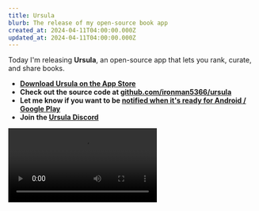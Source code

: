 ```yaml
---
title: Ursula
blurb: The release of my open-source book app
created_at: 2024-04-11T04:00:00.000Z
updated_at: 2024-04-11T04:00:00.000Z
---
```


Today I'm releasing **Ursula**, an open-source app that lets you rank, curate, and share books.

* **[Download Ursula on the App Store](https://apps.apple.com/us/app/ursula-books/id6478836951)**
* **Check out the source code at [github.com/ironman5366/ursula](https://github.com/ironman5366/ursula)**
* **Let me know if you want to be [notified when it's ready for Android / Google Play](https://forms.gle/rBYx6zG2y3juzfkcA)**
* **Join the [Ursula Discord](https://discord.gg/ETPqBdrVjn)**

<Video src="/uploads/ursulapromocompressed.mp4" width={350} />

I built Ursula over the last two months, in what's turned out to be a (genuinely) lovely little period of unemployment after my
startup failed. In a few days I move to San Francisco and start a new job, so it's time to write this post and release Ursula publicly, though I'm not
sure I'll ever feel that it's "ready".

Ursula features a stack-ranking mechanism (instead of stars), some light social features, and AI recommendations.
It's named after Ursula Le Guin, one of my favorite authors. I'm indebted to [Mash Ibtesum](https://mash.studio/) for his contributions to the app's design, and my early testers
(especially Max Vale and Julia Short) for giving me invaluable honest feedback and criticism. Ursula is non-commercial and
permissively-licensed (ISC).

If you use it, I'd love to hear your feedback as I continue to putter along on this very unfinished project.
You can get in touch via the [Ursula Discord](https://discord.gg/ETPqBdrVjn), or by emailing me at
[will@willbeddow.com](mailto\:will@willbeddow.com). No note is too small or too big, so please let me know what you love and
hate about it!

## Motivation

The initial idea from Ursula came from an app called [Beli](https://beliapp.com/). I love that Beli forces you to
*stack-rank* your favorite restaurants rather than assign them star ratings. I think these stack rankings are much
higher signal than stars - it doesn't mean much to me if a friend ranks a restaurant as 5 stars, but if I see that my
friend ranked a restaurant as #1 out of 424 restaurants they've been to, I'll go out of my way to try it.

<CustomImage src="/uploads/ursulafavorites.png" width={353} height={750} alt="A screenshot of my favorite books on Ursula, with &#x22;Behind the Beautiful Forevers&#x22; by Katherine Boo in position #1" caption="'Behind the Beautiful Forevers', my #1 book, deserves more praise than just '5 stars'" />

As well as this works for restaurants, I think it's even more powerful for books - the time I spend reading and engaging with
a book is much richer than a single meal. I have more to say about that time,
and I'm more discerning about what I read - a bad meal only costs me an hour, but the opportunity cost of a bad book is a good book I could have read instead.

Additionally, I've been increasingly using ChatGPT for book recommendations, for ex. "I like sweeping sci-fi epics like _'A Fire Upon the Deep'_, what else might I like?" I felt that integrating this into Ursula would be both very simple and very fun, and I was right on both counts.
The current AI features just tell an AI chatbot which books you like and give it a facility to recommend books from the database, but I have many ideas of other AI projects that might be fun - some of which I'll detail below.

## Reflections

Ursula has been the perfect project for this period of my life. It's non-commercial, passion driven, and pro-social -
a welcome departure and palette cleanser from AI spreadsheets for private equity. It's also meaningfully simple - I
got to spend my time focusing on what I want the product to be, rather than burying my head in technical details.

The core loop of development felt creative in a way I don't often get - I would talk to my friends about how they read,
work on design, and try different ideas. Collaborating with Mash on the design was a joy. It's highlighted how much I have to learn
about design, and how much I enjoy learning about it. As a general rule, anything that looks good in the app is to
Mash's credit, and all errors are mine.

I'm reminded of the last time Mash helped me with an app, when I built a little app for our college radio station
freshman year. I think I built the whole thing sitting in a hammock in our college's arboretum, and blew off
most of my classes that term to work on it, because it was so _fun_. Ursula feels the same way, and I'm grateful to
have had such an extended period of time to work on something without any expectation of profits or results.

## Things I'd like to do next

If any of these ideas resonate with you, let me know! I'm not sure when I'll get to them, but knowing that
someone is interested in any of them would definitely move any of them up the priority list.
Most of these will be super simple once I get a chance to pick them up.

- **Separate reading lists**: I'd like to allow you to separate your books into "playlist" style different lists
- **Do more with AI recommendations**: Maybe AI could build book lists for you, or facilitate book club discussions, or discuss what your friends are reading.
- **Book clubs!**: It'd be fun if you could connect with your book club in the app and share what you all are reading at any given time, and collect your thoughts all together.
- **Direct Recommendations**: It'd be cool if you could directly recommend a book to a friend in the app.
- **Sharable 'bookmarks'**: A great idea that Mash had, add an option to make a cute little picture of a bookmark with your favorite books and the Ursula logo that you could share on social media.
- **Beef up data quality**: I want to combine the open library data with google books so book descriptions and covers are higher quality and more consistent.
- **Android**: Unfortunately, I need to buy or borrow a physical android phone to verify my Google Play developer profile. I plan to do this in the next month or two, after asking around if any of my friends have an old unused phone, and getting settled in SF.

## Development

(if you're interested in contributing to Ursula in any way, technical or non-technical,
please reach out! I love collaborating - no prior experience in any
particular area is necessary)

### General App


Ursula is a pretty basic React Native app. The backend runs on Supabase.
The data comes from [Open Library](https://openlibrary.org/), and data quality is very much a work in progress.
In the monorepo, you'll find all React Native code in the `mobile` directory, SQL migrations and supabase functions in
the `supabase` directory, and python scripts that I used to load in \~30M books from Open Library in `data`.

The Supabase Deno functions and the react-native code share typescript types which are automatically generated from the
Supabase database - any time I make a change to the database, I run `npm run write-types`, and the types are updated.

This is my first time working with Supabase, and I've found it to be very pleasant. I have the very minor complaint
that the CLI + migrations experience feels like a second-class citizen to the web UI, but in general I love that
everything is built on top of Postgres, and the type integration is excellent.

Take the social feed as an example of how everything integrates - I write a SQL migration defining a function that
returns a feed of activities for a user:

<CodeBlock language="sql">
  ```sql
  -- Users get
  -- All activities from users they follow
  -- All join activities
  -- All activities of anybody following them
  CREATE OR REPLACE FUNCTION social_feed(for_user_id uuid) RETURNS SETOF activities
  LANGUAGE sql
  AS
  $$
  SELECT DISTINCT ON (feed.id) feed.* FROM (
       SELECT
           activities.* FROM activities JOIN follows ON activities.user_id = follows.followee_id WHERE follows.follower_id =
                                                                                                       for_user_id
       UNION
       SELECT activities.*  FROM activities WHERE activities.type = 'joined'
       UNION
       SELECT activities.* FROM activities WHERE activities.type = 'followed' AND activities.data->>'user_id' = for_user_id::text
   ) feed
  $$;

  ```
</CodeBlock>

([supabase/migrations/20240402144217\_social\_feed\_joined\_for\_everybody.sql](https://github.com/ironman5366/ursula/blob/63b07050f68a39f8a5a690c91d2bbed3810b35bc/supabase/migrations/20240402144217_social_feed_joined_for_everybody.sql))

Supabase pulls it into `Database.ts` when I run `npm run write-types`:

<CodeBlock language="typescript">
  ```typescript
  social_feed: {
      Args: {
          for_user_id: string;
      };
      Returns: {
          created_at: string;
          data: Json;
          id: number;
          type: string;
          user_id: string;
      }[];
  };
  ```
</CodeBlock>

([shared\_types/Database.ts](https://github.com/ironman5366/ursula/blob/63b07050f68a39f8a5a690c91d2bbed3810b35bc/shared-types/Database.ts#L1574))

and then it integrates nicely with the app types in a minimal little hook:

<CodeBlock language="typescript">
  ```typescript
  async function fetchSocialFeed(userId: string): Promise<Activity[]> {
    const { data, error } = await supabase
      .rpc("social_feed", {
        for_user_id: userId,
      })
      .order("created_at", { ascending: false })
      .limit(100);

    if (error) {
      throw error;
    }

    return data as Activity[];
  }

  export function useSocialFeed() {
    const { session } = useSession();
    return useQuery({
      queryFn: () => fetchSocialFeed(session.user.id),
      queryKey: ["SOCIAL_FEED"],
      enabled: !!session?.user.id,
    });
  }
  ```
</CodeBlock>

([mobile/hooks/activities.ts](https://github.com/ironman5366/ursula/blob/63b07050f68a39f8a5a690c91d2bbed3810b35bc/mobile/hooks/activities.ts#L77)\)

### AI Features

[TODO - write about AI features here]
